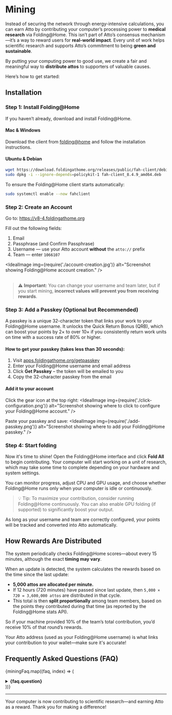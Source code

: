 
# Mining

Instead of securing the network through energy-intensive calculations, you can earn Atto by contributing your computer’s processing
power to **medical research** via Folding@Home. This isn’t part of Atto’s consensus mechanism—it’s a way to reward users for
**real-world impact**. Every unit of work helps scientific research and supports Atto’s commitment to being **green and sustainable**.

By putting your computing power to good use, we create a fair and meaningful way to **distribute attos** to supporters of valuable causes.

Here’s how to get started:

## Installation

### Step 1: Install Folding@Home

If you haven’t already, download and install Folding@Home.

#### Mac & Windows

Download the client from [folding@home](https://foldingathome.org/start-folding/) and follow the installation instructions.

#### Ubuntu & Debian

```bash
wget https://download.foldingathome.org/releases/public/fah-client/debian-10-64bit/release/fah-client_8.4.9_amd64.deb
sudo dpkg -i --ignore-depends=policykit-1 fah-client_8.4.9_amd64.deb
```

To ensure the Folding@Home client starts automatically:
```bash
sudo systemctl enable --now fahclient
```

### Step 2: Create an Account

Go to: https://v8-4.foldingathome.org

Fill out the following fields:
1. Email
2. Passphrase (and Confirm Passphrase)
3. Username — use your Atto account **without** the `atto://` prefix
4. Team — enter `1066107`

<IdealImage img={require('./account-creation.jpg')} alt="Screenshot showing Folding@Home account creation." />
<br/>
<br/>
> ⚠️ **Important:** You can change your username and team later, but if you start mining, **incorrect values will prevent you from receiving rewards**.


### Step 3: Add a Passkey (Optional but Recommended)

A passkey is a unique 32-character token that links your work to your Folding@Home username. It unlocks the Quick Return Bonus (QRB), which can boost your points by 2× to over 10× if you consistently return work units on time with a success rate of 80% or higher.

#### How to get your passkey (takes less than 30 seconds):

1. Visit [apps.foldingathome.org/getpasskey](https://apps.foldingathome.org/getpasskey)
2. Enter your Folding@Home username and email address
3. Click **Get Passkey** – the token will be emailed to you
4. Copy the 32-character passkey from the email

#### Add it to your account

Click the gear icon at the top right:
<IdealImage img={require('./click-configuration.png')} alt="Screenshot showing where to click to configure your Folding@Home account." />

Paste your passkey and save:
<IdealImage img={require('./add-passkey.png')} alt="Screenshot showing where to add your Folding@Home passkey." />

### Step 4: Start folding

Now it's time to shine! Open the Folding@Home interface and click **Fold All** to begin contributing.
Your computer will start working on a unit of research, which may take some time to complete depending on your hardware and system settings.

You can monitor progress, adjust CPU and GPU usage, and choose whether Folding@Home runs only when your computer is idle or continuously.

> 💡 Tip: To maximize your contribution, consider running Folding@Home continuously. You can also enable GPU folding (if supported) to significantly boost your output.

As long as your username and team are correctly configured, your points will be tracked and converted into Atto automatically.

## How Rewards Are Distributed

The system periodically checks Folding@Home scores—about every 15 minutes, although the exact **timing may vary**.

When an update is detected, the system calculates the rewards based on the time since the last update:

* **5,000 attos are allocated per minute.**
* If 12 hours (720 minutes) have passed since last update, then `5,000 × 720 = 3,600,000 attos` are distributed in that cycle.
* This total is then **split proportionally** among team members, based on the points they contributed during that time (as reported by the Folding@Home stats API).

So if your machine provided 10% of the team’s total contribution, you’d receive 10% of that round’s rewards.

Your Atto address (used as your Folding@Home username) is what links your contribution to your wallet—make sure it's accurate!

## Frequently Asked Questions (FAQ)

<Head>
  <script type="application/ld+json">
    {JSON.stringify({
      "@context": "https://schema.org",
      "@type": "FAQPage",
      "mainEntity": miningFaq.map((faq) => ({
        "@type": "Question",
        name: faq.question,
        acceptedAnswer: {
          "@type": "Answer",
          text: faq.answer
        }
      }))
    })}
  </script>
</Head>

{miningFaq.map((faq, index) => (
<details key={index} style={{ marginBottom: "1.5rem" }}>
  <summary><strong>{faq.question}</strong></summary>
  <p>{faq.answer}</p>
</details>
))}

---

Your computer is now contributing to scientific research—and earning Atto as a reward. Thank you for making a difference!
